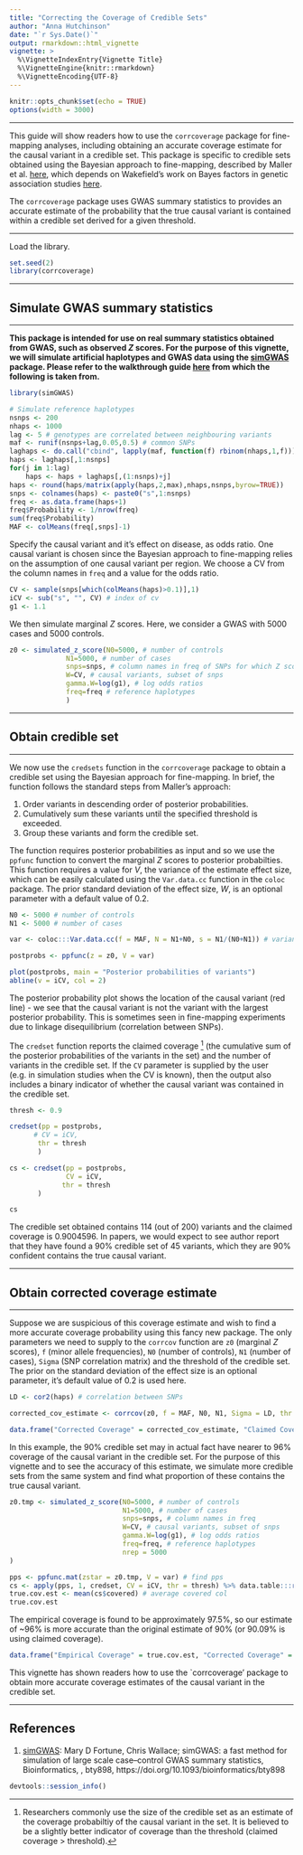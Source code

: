 ```yaml
---
title: "Correcting the Coverage of Credible Sets"
author: "Anna Hutchinson"
date: "`r Sys.Date()`"
output: rmarkdown::html_vignette
vignette: >
  %\VignetteIndexEntry{Vignette Title}
  %\VignetteEngine{knitr::rmarkdown}
  %\VignetteEncoding{UTF-8}
---
```


```r
knitr::opts_chunk$set(echo = TRUE)
options(width = 3000)
```

---

This guide will show readers how to use the `corrcoverage` package for fine-mapping analyses, including obtaining an accurate coverage estimate for the causal variant in a credible set. This package is specific to credible sets obtained using the Bayesian approach to fine-mapping, described by Maller et al. [here](https://www.ncbi.nlm.nih.gov/pubmed/23104008), which depends on Wakefield's work on Bayes factors in genetic association studies [here](https://onlinelibrary.wiley.com/doi/abs/10.1002/gepi.20359).

The `corrcoverage` package uses GWAS summary statistics to provides an accurate estimate of the probability that the true causal variant is contained within a credible set derived for a given threshold. 

---

Load the library.

```r
set.seed(2)
library(corrcoverage)
```

---

## Simulate GWAS summary statistics

---

**This package is intended for use on real summary statistics obtained from GWAS, such as observed $Z$ scores. For the purpose of this vignette, we will simulate artificial haplotypes and GWAS data using the [simGWAS](https://github.com/chr1swallace/simGWAS) package. Please refer to the walkthrough guide [here](https://chr1swallace.github.io/simGWAS/articles/intro.html) from which the following is taken from.** 

```r
library(simGWAS)
```

```r
# Simulate reference haplotypes
nsnps <- 200
nhaps <- 1000
lag <- 5 # genotypes are correlated between neighbouring variants
maf <- runif(nsnps+lag,0.05,0.5) # common SNPs
laghaps <- do.call("cbind", lapply(maf, function(f) rbinom(nhaps,1,f)))
haps <- laghaps[,1:nsnps]
for(j in 1:lag) 
    haps <- haps + laghaps[,(1:nsnps)+j]
haps <- round(haps/matrix(apply(haps,2,max),nhaps,nsnps,byrow=TRUE))
snps <- colnames(haps) <- paste0("s",1:nsnps)
freq <- as.data.frame(haps+1)
freq$Probability <- 1/nrow(freq)
sum(freq$Probability)
MAF <- colMeans(freq[,snps]-1)
```

Specify the causal variant and it's effect on disease, as odds ratio. One causal variant is chosen since the Bayesian approach to fine-mapping relies on the assumption of one causal variant per region. We choose a CV from the column names in `freq` and a value for the odds ratio.

```r
CV <- sample(snps[which(colMeans(haps)>0.1)],1)
iCV <- sub("s", "", CV) # index of cv
g1 <- 1.1
```

We then simulate marginal $Z$ scores. Here, we consider a GWAS with 5000 cases and 5000 controls. 

```r
z0 <- simulated_z_score(N0=5000, # number of controls
              N1=5000, # number of cases
              snps=snps, # column names in freq of SNPs for which Z scores should be generated
              W=CV, # causal variants, subset of snps
              gamma.W=log(g1), # log odds ratios
              freq=freq # reference haplotypes
              )
```

----

## Obtain credible set

----

We now use the `credsets` function in the `corrcoverage` package to obtain a credible set using the Bayesian approach for fine-mapping. In brief, the function follows the standard steps from Maller's approach:

1. Order variants in descending order of posterior probabilities. 
2. Cumulatively sum these variants until the specified threshold is exceeded.
3. Group these variants and form the credible set.

The function requires posterior probabilities as input and so we use the `ppfunc` function to convert the marginal $Z$ scores to posterior probabilties. This function requires a value for $V$, the variance of the estimate effect size, which can be easily calculated using the `Var.data.cc` function in the `coloc` package. The prior standard deviation of the effect size, $W$, is an optional parameter with a default value of 0.2.

```r
N0 <- 5000 # number of controls
N1 <- 5000 # number of cases

var <- coloc:::Var.data.cc(f = MAF, N = N1+N0, s = N1/(N0+N1)) # variance of estimated effect size

postprobs <- ppfunc(z = z0, V = var)

plot(postprobs, main = "Posterior probabilities of variants")
abline(v = iCV, col = 2)
```

The posterior probability plot shows the location of the causal variant (red line) - we see that the causal variant is not the variant with the largest posterior probability. This is sometimes seen in fine-mapping experiments due to linkage disequilibrium (correlation between SNPs).

The `credset` function reports the claimed coverage ^[Researchers commonly use the size of the credible set as an estimate of the coverage probabiltiy of the causal variant in the set. It is believed to be a slightly better indicator of coverage than the threshold (claimed coverage > threshold).] (the cumulative sum of the posterior probabilities of the variants in the set) and the number of variants in the credible set. If the `CV` parameter is supplied by the user (e.g. in simulation studies when the CV is known), then the output also includes a binary indicator of whether the causal variant was contained in the credible set. 

```r
thresh <- 0.9

credset(pp = postprobs,
      # CV = iCV,
       thr = thresh 
       ) 

cs <- credset(pp = postprobs,
              CV = iCV,
             thr = thresh 
       ) 

cs
```

The credible set obtained contains 114 (out of 200) variants and the claimed coverage is 0.9004596. In papers, we would expect to see author report that they have found a 90% credible set of 45 variants, which they are 90% confident contains the true causal variant. 

----
  
## Obtain corrected coverage estimate
  
----
  
Suppose we are suspicious of this coverage estimate and wish to find a more accurate coverage probability using this fancy new package. The only parameters we need to supply to the `corrcov` function are `z0` (marginal $Z$ scores), `f` (minor allele frequencies), `N0` (number of controls), `N1` (number of cases), `Sigma` (SNP correlation matrix) and the threshold of the credible set. The prior on the standard deviation of the effect size is an optional parameter, it's default value of $0.2$ is used here.

```r
LD <- cor2(haps) # correlation between SNPs

corrected_cov_estimate <- corrcov(z0, f = MAF, N0, N1, Sigma = LD, thr = thresh)
```

```r
data.frame("Corrected Coverage" = corrected_cov_estimate, "Claimed Coverage" = cs$claimed.cov, "Threshold" = thresh)
```

In this example, the 90% credible set may in actual fact have nearer to 96% coverage of the causal variant in the credible set. For the purpose of this vignette and to see the accuracy of this estimate, we simulate more credible sets from the same system and find what proportion of these contains the true causal variant. 

```r
z0.tmp <- simulated_z_score(N0=5000, # number of controls
                            N1=5000, # number of cases
                            snps=snps, # column names in freq
                            W=CV, # causal variants, subset of snps
                            gamma.W=log(g1), # log odds ratios
                            freq=freq, # reference haplotypes
                            nrep = 5000
)

pps <- ppfunc.mat(zstar = z0.tmp, V = var) # find pps
cs <- apply(pps, 1, credset, CV = iCV, thr = thresh) %>% data.table:::rbindlist() # form cred sets
true.cov.est <- mean(cs$covered) # average covered col
true.cov.est
```

The empirical coverage is found to be approximately 97.5%, so our estimate of ~96% is more accurate than the original estimate of 90% (or 90.09% is using claimed coverage).

```r
data.frame("Empirical Coverage" = true.cov.est, "Corrected Coverage" = corrected_cov_estimate, "Claimed Coverage" = cs$claimed.cov, "Threshold" = thresh)[1,]
```

This vignette has shown readers how to use the `corrcoverage' package to obtain more accurate coverage estimates of the causal variant in the credible set.

----
  
## References

1. [simGWAS](https://github.com/chr1swallace/simGWAS): Mary D Fortune, Chris Wallace; simGWAS: a fast method for simulation of large scale case–control GWAS summary statistics, Bioinformatics, , bty898, https://doi.org/10.1093/bioinformatics/bty898 

```r
devtools::session_info()
```

